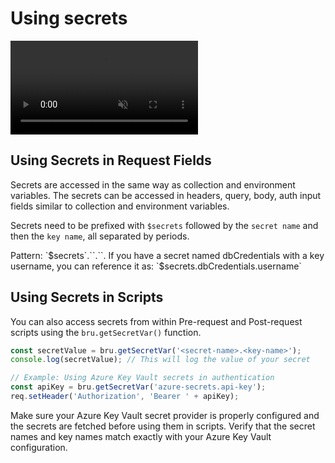 
# Using secrets<PremiumBadge />

<video controls className="mt-10" muted>
  <source
    src="/screenrecordings/azure_key_vault/azure_using_secrets.mp4"
    type="video/mp4"
  />
  Your browser does not support the video tag.
</video>

## Using Secrets in Request Fields

Secrets are accessed in the same way as collection and environment variables. The secrets can be accessed in headers, query, body, auth input fields similar to collection and environment variables.

Secrets need to be prefixed with `$secrets` followed by the `secret name` and then the `key name`, all separated by periods.

<Callout type="important">
Pattern: `$secrets`.`<secret-name>`.`<key-name>`.
</Callout>

<Callout type="info">
  If you have a secret named dbCredentials with a key username, you can reference it as: `$secrets.dbCredentials.username`
</Callout>

## Using Secrets in Scripts

You can also access secrets from within Pre-request and Post-request scripts using the `bru.getSecretVar()` function.

```javascript
const secretValue = bru.getSecretVar('<secret-name>.<key-name>');
console.log(secretValue); // This will log the value of your secret

// Example: Using Azure Key Vault secrets in authentication
const apiKey = bru.getSecretVar('azure-secrets.api-key');
req.setHeader('Authorization', 'Bearer ' + apiKey);
```


Make sure your Azure Key Vault secret provider is properly configured and the secrets are fetched before using them in scripts. Verify that the secret names and key names match exactly with your Azure Key Vault configuration.

